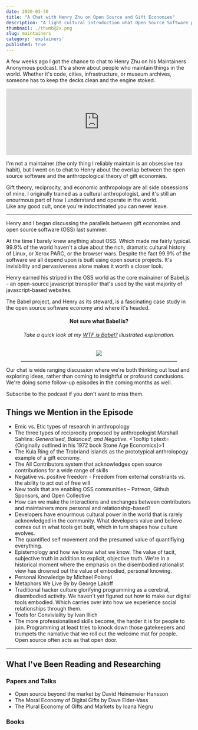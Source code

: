 ```yaml
---
date: 2020-03-30
title: "A Chat with Henry Zhu on Open Source and Gift Economies"
description: "A light cultural introduction what Open Source Software projects can learn from the anthropology of gift economies"
thumbnail: ./thumb@2x.png
slug: maintainers
category: 'explainers'
published: true
---
```



<NotesContainer>

A few weeks ago I got the chance to chat to <Link to='https://www.henryzoo.com'>Henry Zhu</Link> on his  <Link to="https://maintainersanonymous.com/">Maintainers Anonymous</Link> podcast.  It's a show about people who maintain things in the world.  Whether it's code, cities, infrastructure, or museum archives, someone has to keep the decks clean and the engine stoked.
<br />

<iframe src='https://share.transistor.fm/e/9d389287' width='100%' height='180' frameborder='0' scrolling='no' seamless='true' style='width:100%; height:180px;'></iframe>

I'm not a maintainer (the only thing I reliably maintain is an obsessive tea habit), but I went on to chat to Henry about the overlap between the <Link to="https://en.wikipedia.org/wiki/Open-source-software_movement">open source software</Link> and the anthropological theory of <Link to='https://en.wikipedia.org/wiki/Gift_economy'>gift economies</Link>.

Gift theory, reciprocity, and economic anthropology are all side obsessions of mine. I originally trained as a cultural anthropologist, and it's still an enourmous part of how I understand and operate in the world.  
Like any good cult, once you're indoctrinated you can never leave. 

---

Henry and I began discussing the parallels between gift economies and open source software (OSS) last summer.  

At the time I barely knew anything about OSS. Which made me fairly typical. 99.9% of the world haven't a clue about the rich, dramatic cultural history of Linux, or Xerox PARC, or the browser wars.   Despite the fact 99.9% of the software we all depend upon is built using open source projects. It's invisibility and pervasiveness alone makes it worth a closer look. 

<TwoCol>
<p>Henry earned his striped in the OSS world as the core mainainer of <Link to="https://babeljs.io/">Babel.js</Link> - an open-source javascript <Link to="http://illustrated.dev/compilers">transpiler</Link> that's used by the vast majority of javascript-based websites.  

The Babel project, and Henry as its steward, is a fascinating case study in the open source software economy and where it's headed.</p>

<div style="margin: 0 40px; text-align: center; ">

<h4>Not sure what Babel is?</h4>
<h6 style="text-align: center; ">Take a quick look at my <a href="./babel">WTF is Babel?</a> illustrated explanation.</h6>
<a href="./babel"><img src="./babel_crop.png" /></a>

<hr />
</div>

</TwoCol>

Our chat is wide ranging discussion where we're both thinking out loud and exploring ideas, rather than coming to insightful or profound conclusions. We're doing some follow-up episodes in the coming months as well.  
<p><Link to="https://maintainersanonymous.com/">Subscribe to the podcast</Link> if you don't want to miss them.</p>

## Things we Mention in the Episode

- <Link to="https://en.wikipedia.org/wiki/Emic_and_etic">Emic vs. Etic</Link> types of research in anthropology
- The three types of <Link to="https://en.wikipedia.org/wiki/Reciprocity_(cultural_anthropology)">reciprocity</Link> proposed by anthropologist Marshall Sahlins: _Generalised, Balanced, and Negative_. 
 <Tooltip tiptext={<span>Originally outlined in his 1972 book <Link to="https://www.goodreads.com/book/show/28254.Stone_Age_Economics">Stone Age Economics</Link></span>}>1</Tooltip>
- The <Link to="https://en.wikipedia.org/wiki/Kula_ring">Kula Ring</Link> of the Trobriand islands as the prototypical anthrolopogy example of a gift economy.
- The <Link to="https://allcontributors.org/">All Contributors</Link> system that acknowledges open source contributions for a wide range of skills
- <Link to="https://en.wikipedia.org/wiki/Negative_liberty">Negative</Link> vs. <Link to="https://en.wikipedia.org/wiki/Positive_liberty">positive</Link> freedom - Freedom from external constriants vs. the ability to act out of free will
- New tools that are enabling OSS communities – <Link to="https://www.patreon.com/">Patreon</Link>, <Link to="https://github.com/sponsors">Github Sponsors</Link>, and <Link to="https://opencollective.com/">Open Collective</Link>
- How can we make the interactions and exchanges between contributors and maintainers more personal and relationship-based?
- Developers have enourmous cultural power in the world that is rarely acknowledged in the community. What developers value and believe comes out in what tools get built, which in turn shapes how culture evolves.
- The <Link to="https://en.wikipedia.org/wiki/Quantified_self">quantified self movement</Link> and the presumed value of quantifiying everything.
- <Link to="https://en.wikipedia.org/wiki/Epistemology">Epistemology</Link> and how we know what we know. The value of tacit, subjective truth in addition to explicit, objective truth. We're in a historical moment where the emphasis on the disembodied rationalist view has drowned out the value of embodied, personal knowing.
- <Link to="https://www.goodreads.com/book/show/282032.Personal_Knowledge">Personal Knowledge</Link> by Michael Polanyi
- <Link to="https://www.goodreads.com/book/show/34459.Metaphors_We_Live_By?from_search=true&from_srp=true&qid=osJT1ZJOI5&rank=1">Metaphors We Live By</Link> by George Lakoff
- Traditional hacker culture glorifying programming as a cerebral, disembodied activity.
We haven't yet figured out how to make our digital tools embodied. Which carries over into how we experience social relationships through them.
- <Link to="https://www.goodreads.com/book/show/253076.Tools_for_Conviviality?from_search=true&from_srp=true&qid=XmvN0ERHTS&rank=1">Tools for Conviviality</Link> by Ivan Illich
- The more professionalised skills become, the harder it is for people to join. Programming at least tries to knock down those gatekeepers and trumpets the narrative that we roll out the welcome mat for people. Open source often acts as that open door.

---

## What I've Been Reading and Researching

### Papers and Talks

- <Link to="https://m.signalvnoise.com/open-source-beyond-the-market/">Open source beyond the market</Link> by David Heinemeier Hansson
- <Link to="https://www.jstor.org/stable/26179346">The Moral Economy of Digital Gifts</Link> by Dave Elder-Vass
- <Link to="https://www.researchgate.net/publication/326331925_The_Plural_economy_of_gifts_and_markets">The Plural Economy of Gifts and Markets</Link> by Ioana Negru

### Books

<ResourceBook large url='https://en.wikipedia.org/wiki/The_Cathedral_and_the_Bazaar' img='https://upload.wikimedia.org/wikipedia/en/c/c4/Cathedral-and-the-Bazaar-book-cover.jpg' title='The Cathedral and the Bazaar' author='Eric Raymond' description='Perhaps the most infamous book on this topic, Raymond gives an insiders view of the history and practice of OS from the 1940s up to 1999. He proposes a foundational philosophy for the community, and a series of maxims for effective OS work.' />

<ResourceBook large url='https://www.goodreads.com/book/show/14891812-coding-freedom' img='https://i.gr-assets.com/images/S/compressed.photo.goodreads.com/books/1354772013l/14891812.jpg' title='Coding Freedom: The Ethics and Aesthetics of Hacking' author='Gabriella Coleman' description="A distinctly anthropological exploration of OS, Coleman covers its history, philosophy, and cultural structures. Coleman is anthropologist specialising in open source hacker culture, Anonymous, 4chan, and all their tangential worlds" />

<ResourceBook large url='https://www.goodreads.com/book/show/201766.The_Gift' img='https://libcom.org/files/imagecache/article/images/library/9780415267496.jpg' title='The Gift' author='Marcell Mauss' description='An anthropological classic on gift theory and gift economies. Published in 1923, Marcel Mauss explores how systems of exchange work in traditional societies around the world in relation to politics, power, and kinship.' />

<ResourceBook large url='https://www.goodreads.com/book/show/28254.Stone_Age_Economicst' img='https://i.pinimg.com/originals/2e/ef/ce/2eefce5879be547a45a152f3a74265cb.jpg' title='Stone Age Economics' author='Marshall Sahlins' description='A comparive study of economic structures exploring the wide variety found among hunter-gatherer societies. Discusses the meaning of affluence, material wealth, and how comminities build rituals around exchange and acts of reciprocity .' />

<ResourceBook large url='https://books.google.co.uk/books/about/Economies_and_cultures.html' img='https://images-na.ssl-images-amazon.com/images/I/51jDaNZSkCL._SX329_BO1,204,203,200_.jpg' title='Economies and Cultures: Foundations of Economic Anthropology' author='Richard Wilks' description="Okay, yes it's a textbook. But it's not as dry as most and gives a sweeping tour through the history of anthropological thought on economics, value systems, and social exchange." />



</NotesContainer>

